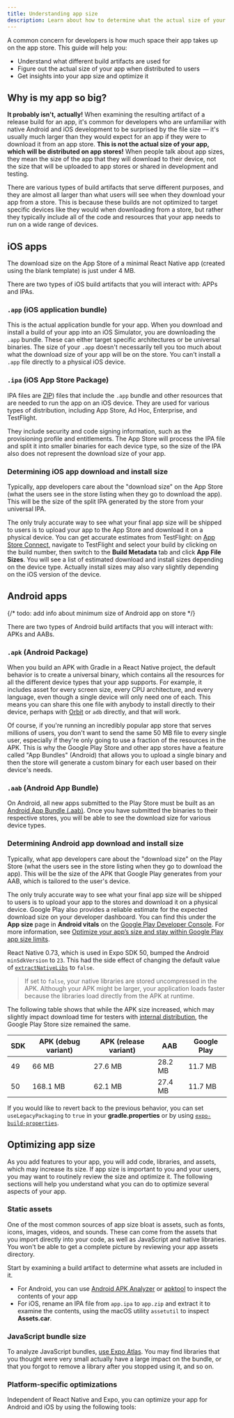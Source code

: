```yaml
---
title: Understanding app size
description: Learn about how to determine what the actual size of your app will be when distributed to users, and how to get insights into your app size and optimize it.
---
```




A common concern for developers is how much space their app takes up on the app store. This guide will help you:

- Understand what different build artifacts are used for
- Figure out the actual size of your app when distributed to users
- Get insights into your app size and optimize it

## Why is my app so big?

**It probably isn't, actually!** When examining the resulting artifact of a release build for an app, it's common for developers who are unfamiliar with native Android and iOS development to be surprised by the file size &mdash; it's usually much larger than they would expect for an app if they were to download it from an app store. **This is not the actual size of your app, which will be distributed on app stores!** When people talk about app sizes, they mean the size of the app that they will download to their device, not the size that will be uploaded to app stores or shared in development and testing.

There are various types of build artifacts that serve different purposes, and they are almost all larger than what users will see when they download your app from a store. This is because these builds are not optimized to target specific devices like they would when downloading from a store, but rather they typically include all of the code and resources that your app needs to run on a wide range of devices.

## iOS apps

The download size on the App Store of a minimal React Native app (created using the blank template) is just under 4 MB.

There are two types of iOS build artifacts that you will interact with: APPs and IPAs.

### `.app` (iOS application bundle)

This is the actual application bundle for your app. When you download and install a build of your app into an iOS Simulator, you are downloading the `.app` bundle. These can either target specific architectures or be universal binaries. The size of your `.app` doesn't necessarily tell you too much about what the download size of your app will be on the store. You can't install a `.app` file directly to a physical iOS device.

### `.ipa` (iOS App Store Package)

IPA files are [ZIP](https://en.wikipedia.org/wiki/ZIP)) files that include the `.app` bundle and other resources that are needed to run the app on an iOS device. They are used for various types of distribution, including App Store, Ad Hoc, Enterprise, and TestFlight.

They include security and code signing information, such as the provisioning profile and entitlements. The App Store will process the IPA file and split it into smaller binaries for each device type, so the size of the IPA also does not represent the download size of your app.

### Determining iOS app download and install size

Typically, app developers care about the "download size" on the App Store (what the users see in the store listing when they go to download the app). This will be the size of the split IPA generated by the store from your universal IPA.

The only truly accurate way to see what your final app size will be shipped to users is to upload your app to the App Store and download it on a physical device. You can get accurate estimates from TestFlight: on [App Store Connect](https://appstoreconnect.apple.com/), navigate to TestFlight and select your build by clicking on the build number, then switch to the **Build Metadata** tab and click **App File Sizes**. You will see a list of estimated download and install sizes depending on the device type. Actually install sizes may also vary slightly depending on the iOS version of the device.

## Android apps

{/* todo: add info about minimum size of Android app on store */}

There are two types of Android build artifacts that you will interact with: APKs and AABs.

### `.apk` (Android Package)

When you build an APK with Gradle in a React Native project, the default behavior is to create a universal binary, which contains all the resources for all the different device types that your app supports. For example, it includes asset for every screen size, every CPU architecture, and every language, even though a single device will only need one of each. This means you can share this one file with anybody to install directly to their device, perhaps with [Orbit](https://expo.dev/orbit) or `adb` directly, and that will work.

Of course, if you're running an incredibly popular app store that serves millions of users, you don't want to send the same 50 MB file to every single user, especially if they're only going to use a fraction of the resources in the APK. This is why the Google Play Store and other app stores have a feature called "App Bundles" (Android) that allows you to upload a single binary and then the store will generate a custom binary for each user based on their device's needs.

### `.aab` (Android App Bundle)

On Android, all new apps submitted to the Play Store must be built as an [Android App Bundle (.aab)](https://developer.android.com/platform/technology/app-bundle). Once you have submitted the binaries to their respective stores, you will be able to see the download size for various device types.

### Determining Android app download and install size

Typically, what app developers care about the "download size" on the Play Store (what the users see in the store listing when they go to download the app). This will be the size of the APK that Google Play generates from your AAB, which is tailored to the user's device.

The only truly accurate way to see what your final app size will be shipped to users is to upload your app to the stores and download it on a physical device. Google Play also provides a reliable estimate for the expected download size on your developer dashboard. You can find this under the **App size** page in **Android vitals** on the [Google Play Developer Console](https://play.google.com/console/). For more information, see [Optimize your app’s size and stay within Google Play app size limits](https://support.google.com/googleplay/android-developer/answer/9859372?hl=en).

<Collapsible summary="Why did my APK size increase after upgrading to React Native 0.73?">

React Native 0.73, which is used in Expo SDK 50, bumped the Android `minSdkVersion` to `23`. This had the side effect of changing the default value of [`extractNativeLibs`](https://developer.android.com/guide/topics/manifest/application-element#extractNativeLibs`) to `false`.

> If set to `false`, your native libraries are stored uncompressed in the APK. Although your APK might be larger, your application loads faster because the libraries load directly from the APK at runtime.

The following table shows that while the APK size increased, which may slightly impact download time for testers with [internal distribution](/build/internal-distribution/), the Google Play Store size remained the same.

| SDK | APK (debug variant) | APK (release variant) | AAB     | Google Play |
| --- | ------------------- | --------------------- | ------- | ----------- |
| 49  | 66 MB               | 27.6 MB               | 28.2 MB | 11.7 MB     |
| 50  | 168.1 MB            | 62.1 MB               | 27.4 MB | 11.7 MB     |

If you would like to revert back to the previous behavior, you can set `useLegacyPackaging` to `true` in your **gradle.properties** or by using [`expo-build-properties`](/versions/latest/sdk/build-properties/).

</Collapsible>

## Optimizing app size

As you add features to your app, you will add code, libraries, and assets, which may increase its size. If app size is important to you and your users, you may want to routinely review the size and optimize it. The following sections will help you understand what you can do to optimize several aspects of your app.

### Static assets

One of the most common sources of app size bloat is assets, such as fonts, icons, images, videos, and sounds. These can come from the assets that you import directly into your code, as well as JavaScript and native libraries. You won't be able to get a complete picture by reviewing your app assets directory.

Start by examining a build artifact to determine what assets are included in it. 
- For Android, you can use [Android APK Analyzer](https://developer.android.com/studio/debug/apk-analyzer) or [apktool](https://apktool.org/) to inspect the contents of your app
- For iOS, rename an IPA file from `app.ipa` to `app.zip` and extract it to examine the contents, using the macOS utility `assetutil` to inspect **Assets.car**.

### JavaScript bundle size

To analyze JavaScript bundles, [use Expo Atlas](/guides/analyzing-bundles/). You may find libraries that you thought were very small actually have a large impact on the bundle, or that you forgot to remove a library after you stopped using it, and so on.

### Platform-specific optimizations

Independent of React Native and Expo, you can optimize your app for Android and iOS by using the following tools:

<BoxLink
  title="Android Developers: Reduce your app size"
  description="Advice directly from Google about reducing your Android app size."
  Icon={BookOpen02Icon}
  href="https://developer.android.com/topic/performance/reduce-apk-size"
/>

<BoxLink
  title="Apple Developer: Reducing your app's size"
  description="Advice directly from Apple about reducing your iOS app size."
  Icon={BookOpen02Icon}
  href="https://developer.apple.com/documentation/xcode/reducing-your-app-s-size"
/>
